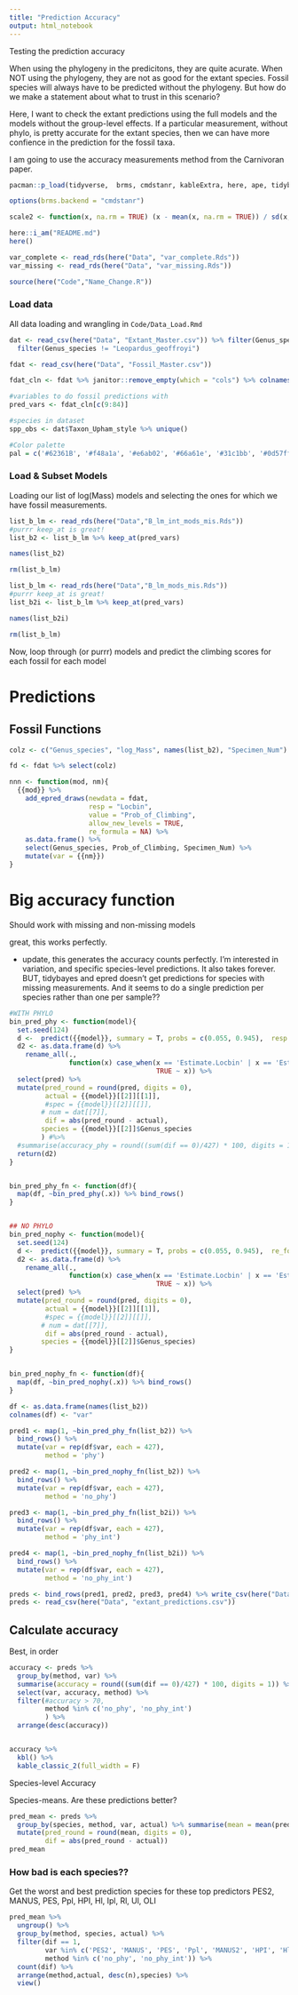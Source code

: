 ```yaml
---
title: "Prediction Accuracy"
output: html_notebook
---
```


Testing the prediction accuracy

When using the phylogeny in the predicitons, they are quite acurate. When NOT using the phylogeny, they are not as good for the extant species. Fossil species will always have to be predicted without the phylogeny. But how do we make a statement about what to trust in this scenario?

Here, I want to check the extant predictions using the full models and the models without the group-level effects. If a particular measurement, without phylo, is pretty accurate for the extant species, then we can have more confience in the prediction for the fossil taxa. 

I am going to use the accuracy measurements method from the Carnivoran paper.


```r

pacman::p_load(tidyverse,  brms, cmdstanr, kableExtra, here, ape, tidybayes, patchwork, glue, furrr)

options(brms.backend = "cmdstanr")

scale2 <- function(x, na.rm = TRUE) (x - mean(x, na.rm = TRUE)) / sd(x, na.rm)

here::i_am("README.md")
here()

var_complete <- read_rds(here("Data", "var_complete.Rds"))
var_missing <- read_rds(here("Data", "var_missing.Rds"))

source(here("Code","Name_Change.R"))
```


### Load data  
All data loading and wrangling in `Code/Data_Load.Rmd`
```r
dat <- read_csv(here("Data", "Extant_Master.csv")) %>% filter(Genus_species != "Urocyon_cinereoargenteus") %>% 
  filter(Genus_species != "Leopardus_geoffroyi")

fdat <- read_csv(here("Data", "Fossil_Master.csv"))

fdat_cln <- fdat %>% janitor::remove_empty(which = "cols") %>% colnames()

#variables to do fossil predictions with
pred_vars <- fdat_cln[c(9:84)]

#species in dataset
spp_obs <- dat$Taxon_Upham_style %>% unique()

#Color palette
pal = c('#62361B', '#f48a1a', '#e6ab02', '#66a61e', '#31c1bb', '#0d57ff', '#5e1ea6', '#f9581c' , '#f384f8')
```

### Load & Subset Models

Loading our list of log(Mass) models and selecting the ones for which we have fossil measurements. 

```r
list_b_lm <- read_rds(here("Data","B_lm_int_mods_mis.Rds"))
#purrr keep_at is great!
list_b2 <- list_b_lm %>% keep_at(pred_vars)

names(list_b2)

rm(list_b_lm)

list_b_lm <- read_rds(here("Data","B_lm_mods_mis.Rds"))
#purrr keep_at is great!
list_b2i <- list_b_lm %>% keep_at(pred_vars)

names(list_b2i)

rm(list_b_lm)
```
Now, loop through (or purrr) models and predict the climbing scores for each fossil for each model

# Predictions  

## Fossil Functions
```r
colz <- c("Genus_species", "log_Mass", names(list_b2), "Specimen_Num")

fd <- fdat %>% select(colz)

nnn <- function(mod, nm){
  {{mod}} %>% 
    add_epred_draws(newdata = fdat, 
                    resp = "Locbin",
                    value = "Prob_of_Climbing",
                    allow_new_levels = TRUE, 
                    re_formula = NA) %>% 
    as.data.frame() %>% 
    select(Genus_species, Prob_of_Climbing, Specimen_Num) %>% 
    mutate(var = {{nm}})
}

```

# Big accuracy function
Should work with missing and non-missing models

great, this works perfectly.



- update, this generates the accuracy counts perfectly. I'm interested in variation, and specific species-level predictions.
It also takes forever.
BUT, tidybayes and epred doesn't get predictions for species with missing measurements. And it seems to do a single prediction per species rather than one per sample??
```r
#WITH PHYLO
bin_pred_phy <- function(model){
  set.seed(124)
  d <-  predict({{model}}, summary = T, probs = c(0.055, 0.945),  resp = 'Locbin')
  d2 <- as.data.frame(d) %>% 
    rename_all(.,
               function(x) case_when(x == 'Estimate.Locbin' | x == 'Estimate' ~ 'pred',
                                     TRUE ~ x)) %>% 
  select(pred) %>% 
  mutate(pred_round = round(pred, digits = 0),
         actual = {{model}}[[2]][[1]],
         #spec = {{model}}[[2]][[]],
        # num = dat[[7]],
         dif = abs(pred_round - actual),
        species = {{model}}[[2]]$Genus_species
        ) #%>% 
  #summarise(accuracy_phy = round((sum(dif == 0)/427) * 100, digits = 1))
  return(d2)
}


bin_pred_phy_fn <- function(df){
  map(df, ~bin_pred_phy(.x)) %>% bind_rows()
}


## NO PHYLO
bin_pred_nophy <- function(model){
  set.seed(124)
  d <-  predict({{model}}, summary = T, probs = c(0.055, 0.945),  re_formula = NA, resp = 'Locbin')
  d2 <- as.data.frame(d) %>% 
    rename_all(.,
               function(x) case_when(x == 'Estimate.Locbin' | x == 'Estimate' ~ 'pred',
                                     TRUE ~ x)) %>% 
  select(pred) %>% 
  mutate(pred_round = round(pred, digits = 0),
         actual = {{model}}[[2]][[1]],
         #spec = {{model}}[[2]][[]],
        # num = dat[[7]],
         dif = abs(pred_round - actual),
        species = {{model}}[[2]]$Genus_species)
}


bin_pred_nophy_fn <- function(df){
  map(df, ~bin_pred_nophy(.x)) %>% bind_rows()
}


```


```r
df <- as.data.frame(names(list_b2)) 
colnames(df) <- "var"

```

```r
pred1 <- map(1, ~bin_pred_phy_fn(list_b2)) %>% 
  bind_rows() %>% 
  mutate(var = rep(df$var, each = 427),
         method = 'phy')

pred2 <- map(1, ~bin_pred_nophy_fn(list_b2)) %>% 
  bind_rows() %>% 
  mutate(var = rep(df$var, each = 427),
         method = 'no_phy')

pred3 <- map(1, ~bin_pred_phy_fn(list_b2i)) %>% 
  bind_rows() %>% 
  mutate(var = rep(df$var, each = 427),
         method = 'phy_int')

pred4 <- map(1, ~bin_pred_nophy_fn(list_b2i)) %>% 
  bind_rows() %>% 
  mutate(var = rep(df$var, each = 427),
         method = 'no_phy_int')

preds <- bind_rows(pred1, pred2, pred3, pred4) %>% write_csv(here("Data", "extant_predictions.csv"))
preds <- read_csv(here("Data", "extant_predictions.csv"))
```


## Calculate accuracy

Best, in order
```r
accuracy <- preds %>% 
  group_by(method, var) %>% 
  summarise(accuracy = round((sum(dif == 0)/427) * 100, digits = 1)) %>% 
  select(var, accuracy, method) %>% 
  filter(#accuracy > 70,
         method %in% c('no_phy', 'no_phy_int')
         ) %>% 
  arrange(desc(accuracy)) 


accuracy %>%
  kbl() %>%
  kable_classic_2(full_width = F)
```

Species-level Accuracy


Species-means. Are these predictions better?

```r
pred_mean <- preds %>% 
  group_by(species, method, var, actual) %>% summarise(mean = mean(pred)) %>% 
  mutate(pred_round = round(mean, digits = 0),
         dif = abs(pred_round - actual))
pred_mean
```

### How bad is each species??
Get the worst and best prediction species for these top predictors
PES2, MANUS, PES, Ppl, HPI, Hl, Ipl, Rl, Ul, OLI
```r
pred_mean %>% 
  ungroup() %>% 
  group_by(method, species, actual) %>% 
  filter(dif == 1,
         var %in% c('PES2', 'MANUS', 'PES', 'Ppl', 'MANUS2', 'HPI', 'Hl', 'Ipl', 'Rl', 'Ul', 'OLI', "Fl"),
         method %in% c('no_phy', 'no_phy_int')) %>% 
  count(dif) %>% 
  arrange(method,actual, desc(n),species) %>% 
  view()

```
